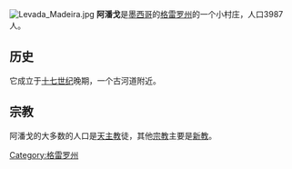 {{Unreferenced|time=2022-04-21T08:12:29+00:00}}
[[File:Levada_Madeira.jpg|thumb]]
'''阿潘戈'''是[[墨西哥|墨西哥]]的[[格雷罗州|格雷罗州]]的一个小村庄，人口3987人。 

== 历史 ==
它成立于[[十七世纪|十七世纪]]晚期，一个古河道附近。

== 宗教 ==
阿潘戈的大多数的人口是[[天主教|天主教]]徒，其他[[宗教|宗教]]主要是[[新教|新教]]。

{{墨西哥小作品}}
[[Category:格雷罗州|Category:格雷罗州]]